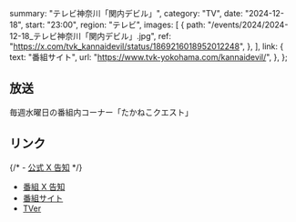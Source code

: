   summary: "テレビ神奈川「関内デビル」",
  category: "TV",
  date: "2024-12-18",
  start: "23:00",
  region: "テレビ",
  images: [
    {
      path: "/events/2024/2024-12-18_テレビ神奈川「関内デビル」.jpg",
      ref: "https://x.com/tvk_kannaidevil/status/1869216018952012248",
    },
  ],
  link: {
    text: "番組サイト",
    url: "https://www.tvk-yokohama.com/kannaidevil/",
  },
};

## 放送

毎週水曜日の番組内コーナー「たかねこクエスト」

## リンク

{/* - [公式 X 告知]() */}

- [番組 X 告知](https://x.com/tvk_kannaidevil/status/1869216018952012248)
- [番組サイト](https://www.tvk-yokohama.com/kannaidevil/)
- [TVer](https://tver.jp/series/srehapgls0)
